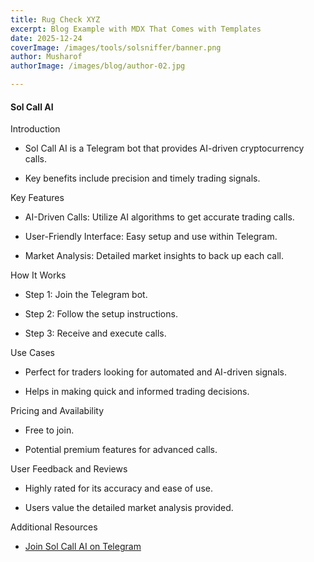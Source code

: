 ```yaml
---
title: Rug Check XYZ
excerpt: Blog Example with MDX That Comes with Templates
date: 2025-12-24
coverImage: /images/tools/solsniffer/banner.png
author: Musharof
authorImage: /images/blog/author-02.jpg

---
```

#### Sol Call AI

Introduction

-   Sol Call AI is a Telegram bot that provides AI-driven cryptocurrency calls.

-   Key benefits include precision and timely trading signals.

Key Features

-   AI-Driven Calls: Utilize AI algorithms to get accurate trading calls.

-   User-Friendly Interface: Easy setup and use within Telegram.

-   Market Analysis: Detailed market insights to back up each call.

How It Works

-   Step 1: Join the Telegram bot.

-   Step 2: Follow the setup instructions.

-   Step 3: Receive and execute calls.

Use Cases

-   Perfect for traders looking for automated and AI-driven signals.

-   Helps in making quick and informed trading decisions.

Pricing and Availability

-   Free to join.

-   Potential premium features for advanced calls.

User Feedback and Reviews

-   Highly rated for its accuracy and ease of use.

-   Users value the detailed market analysis provided.

Additional Resources

-   [Join Sol Call AI on Telegram](https://t.me/solcallbot)